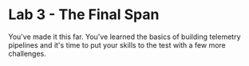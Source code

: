 ---
---


# Lab 3 - The Final Span

You've made it this far. You've learned the basics of building telemetry pipelines and it's time to put your skills to the test with a few more challenges.

<DocCardList />

